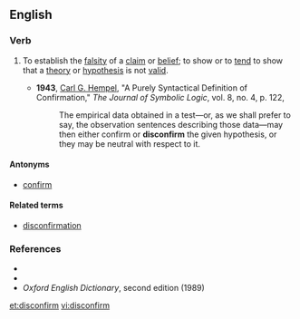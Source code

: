 ==English==

===Verb===
{{en-verb}}

# {{context|transitive|lang=en}} To establish the [[falsity]] of a [[claim]] or [[belief]]; to show or to [[tend]] to show that a [[theory]] or [[hypothesis]] is not [[valid]].
#*'''1943''', [[w:Carl_Gustav_Hempel|Carl G. Hempel]], "A Purely Syntactical Definition of Confirmation," ''The Journal of Symbolic Logic'', vol. 8, no. 4, p. 122,
#*:The empirical data obtained in a test—or, as we shall prefer to say, the observation sentences describing those data—may then either confirm or '''disconfirm''' the given hypothesis, or they may be neutral with respect to it.

====Antonyms====
* [[confirm]]

====Related terms====
* [[disconfirmation]]

===References===
*{{R:Dictionary.com}}
* {{R:Encarta}}
*''Oxford English Dictionary'', second edition (1989)

[[et:disconfirm]]
[[vi:disconfirm]]